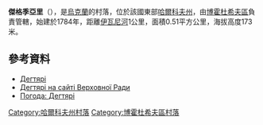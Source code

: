 {{coord|50|15|47|N|35|28|58|E|scale:30000_region:UA|display=title}}

'''傑格季亞里'''（{{lang-uk|Дегтярі}}），是[[烏克蘭|烏克蘭]]的村落，位於該國東部[[哈爾科夫州|哈爾科夫州]]，由[[博霍杜希夫區|博霍杜希夫區]]負責管轄，始建於1784年，距離[[伊瓦尼河|伊瓦尼河]]1公里，面積0.51平方公里，海拔高度173米。

==參考資料==
*[http://gska2.rada.gov.ua/pls/z7502/A005?rdat1=09.01.2009&rf7571=32369 Дегтярі]{{dead link|date=2017年11月 |bot=InternetArchiveBot |fix-attempted=yes }}
* [http://gska2.rada.gov.ua/pls/z7502/A005?rdat1=04.04.2007&rf7571=32369 Дегтярі на сайті Верховної Ради]{{dead link|date=2017年11月 |bot=InternetArchiveBot |fix-attempted=yes }}
* [http://weather.in.ua/ua/har'kovskaja/6454 Погода: Дегтярі] {{Wayback|url=http://weather.in.ua/ua/har'kovskaja/6454 |date=20200806071312 }}

{{DEFAULTSORT:Дегтярі}}
[[Category:哈爾科夫州村落|Category:哈爾科夫州村落]]
[[Category:博霍杜希夫區村落|Category:博霍杜希夫區村落]]


{{Kharkiv-geo-stub}}